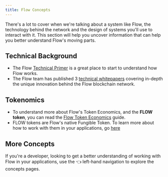 ```yaml
---
title: Flow Concepts
---
```


There's a lot to cover when we're talking about a system like Flow, the technology behind the network
and the design of systems you'll use to interact with it. This section will help you uncover information that can help you better understand
Flow's moving parts.

## Technical Background

- The Flow [Technical Primer](https://www.onflow.org/primer) is a great place to start to understand how Flow works. 
- The Flow team has published 3 [technical whitepapers](https://www.onflow.org/technical-paper) covering in-depth the unique innovation behind the Flow blockchain network.

## Tokenomics

- To understand more about Flow's Token Economics, and the **FLOW token**, you can read the [Flow Token Economics](https://www.onflow.org/flow-token-economics) guide.
- FLOW tokens are Flow's native Fungible Token. To learn more about how to work with them in your applications, go [here](/flow-token)

## More Concepts

If you're a developer, looking to get a better understanding of working with Flow in your applications,
use the 👈 left-hand navigation to explore the concepts pages.
